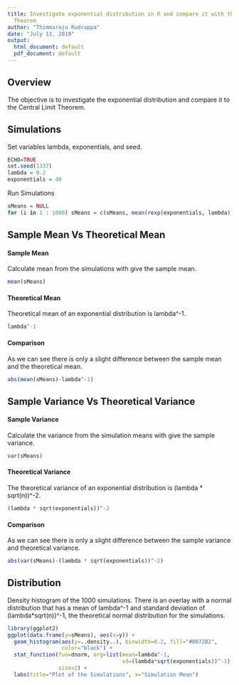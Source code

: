 ---
title: Investigate exponential distribution in R and compare it with the Central Limit
  Theorem
author: "Thimmaraju Rudrappa"
date: "July 13, 2019"
output:
  html_document: default
  pdf_document: default
---

## Overview
The objective is to investigate the exponential distribution
and compare it to the Central Limit Theorem. 


## Simulations
Set variables lambda, exponentials, and seed.
```{r}
ECHO=TRUE
set.seed(1337)
lambda = 0.2
exponentials = 40
```

Run Simulations 
```{r}
sMeans = NULL
for (i in 1 : 1000) sMeans = c(sMeans, mean(rexp(exponentials, lambda)))
```


## Sample Mean Vs Theoretical Mean
#### Sample Mean
Calculate mean from the simulations with give the sample mean.
```{r}
mean(sMeans)
```

#### Theoretical Mean
Theoretical mean of an exponential distribution is lambda^-1.
```{r}
lambda^-1
```

#### Comparison
As we can see there is only a slight difference between the sample mean and the theoretical mean.
```{r}
abs(mean(sMeans)-lambda^-1)
```


## Sample Variance Vs Theoretical Variance
#### Sample Variance
Calculate the variance from the simulation means with give the sample
variance.
```{r}
var(sMeans)
```

#### Theoretical Variance
The theoretical variance of an exponential distribution is 
(lambda * sqrt(n))^-2.
```{r}
(lambda * sqrt(exponentials))^-2
```

#### Comparison
As we can see there is only a slight difference between the sample variance and theoretical variance.
```{r}
abs(var(sMeans)-(lambda * sqrt(exponentials))^-2)
```


## Distribution
Density histogram of the 1000 simulations. There is an overlay with a 
normal distribution that has a mean of lambda^-1 and standard deviation of 
(lambda*sqrt(n))^-1, the theoretical normal distribution for the simulations.
```{r}
library(ggplot2)
ggplot(data.frame(y=sMeans), aes(x=y)) + 
  geom_histogram(aes(y=..density..), binwidth=0.2, fill="#0072B2", 
                 color="black") +
  stat_function(fun=dnorm, arg=list(mean=lambda^-1, 
                                    sd=(lambda*sqrt(exponentials))^-1), 
                size=2) +
  labs(title="Plot of the Simulations", x="Simulation Mean")
```